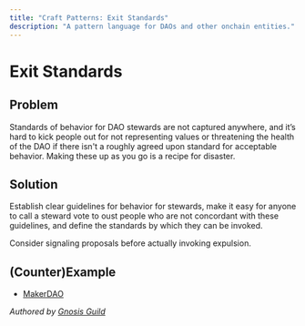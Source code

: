 ```yaml
---
title: "Craft Patterns: Exit Standards"
description: "A pattern language for DAOs and other onchain entities."
---
```


# Exit Standards

## Problem

Standards of behavior for DAO stewards are not captured anywhere, and it’s hard to kick people out for not representing values or threatening the health of the DAO if there isn't a roughly agreed upon standard for acceptable behavior. Making these up as you go is a recipe for disaster.

## Solution

Establish clear guidelines for behavior for stewards, make it easy for anyone to call a steward vote to oust people who are not concordant with these guidelines, and define the standards by which they can be invoked.

Consider signaling proposals before actually invoking expulsion.

## (Counter)Example

- [MakerDAO](https://thedefiant.io/makerdao-vote-expel-content-team/)

*Authored by [Gnosis Guild](https://gnosisguild.org)*
